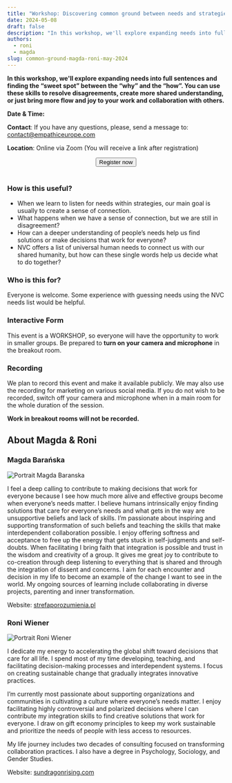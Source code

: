 ```yaml
---
title: "Workshop: Discovering common ground between needs and strategies"
date: 2024-05-08
draft: false
description: "In this workshop, we'll explore expanding needs into full sentences and finding the “sweet spot” between the “why” and the “how”. You can use these skills to resolve disagreements, create more shared understanding, or just bring more flow and joy to your work and collaboration with others."
authors:
  - roni
  - magda
slug: common-ground-magda-roni-may-2024
---
```



<p>
<b>In this workshop, we'll explore expanding needs into full sentences and finding the “sweet spot” between the “why” and the “how”. You can use these skills to resolve disagreements, create more shared understanding, or just bring more flow and joy to your work and collaboration with others.</b>
</p>


**Date & Time:** <LocalTime year={2024} month={5} day={8} startHour={16} startMinute={0} endHour={17} endMinute={30}/>  

<!--truncate-->

**Contact**: If you have any questions, please, send a message to: contact@empathiceurope.com

**Location**: Online via Zoom (You will receive a link after registration)



<center>
<span>
  <a href="https://www.empathiceurope.com/discovering-common-ground-between-strategies-and-needs-free-workshop-with-magda-baranska-and-roni-wiener/"> 
    <button className="button button--primary" type="submit">
    Register now
    </button>
  </a>
</span>
   <br/>
  <br/>
</center>


### How is this useful?

- When we learn to listen for needs within strategies, our main goal is usually to create a sense of connection.
- What happens when we have a sense of connection, but we are still in disagreement?
- How can a deeper understanding of people’s needs help us find solutions or make decisions that work for everyone?
- NVC offers a list of universal human needs to connect us with our shared humanity, but how can these single words help us decide what to do together?


### Who is this for? 

Everyone is welcome. Some experience with guessing needs using the NVC needs list would be helpful.

### Interactive Form

This event is a WORKSHOP, so everyone will have the opportunity to work in smaller groups. Be prepared to **turn on your camera and microphone** in the breakout room.

### Recording

We plan to record this event and make it available publicly. We may also use the recording for marketing on various social media. If you do not wish to be recorded, switch off your camera and microphone when in a main room for the whole duration of the session.

**Work in breakout rooms will not be recorded.**



## About Magda & Roni

### Magda Barańska

<img src="/img/magda-baranska.jpg" alt="Portrait Magda Baranska" className="round-image"/>

I feel a deep calling to contribute to making decisions that work for everyone because I see how much more alive and effective groups become when everyone’s needs matter. I believe humans intrinsically enjoy finding solutions that care for everyone’s needs and what gets in the way are unsupportive beliefs and lack of skills. I’m passionate about inspiring and supporting transformation of such beliefs and teaching the skills that make interdependent collaboration possible. I enjoy offering softness and acceptance to free up the energy that gets stuck in self-judgments and self-doubts. When facilitating I bring faith that integration is possible and trust in the wisdom and creativity of a group. It gives me great joy to contribute to co-creation through deep listening to everything that is shared and through the integration of dissent and concerns. I aim for each encounter and decision in my life to become an example of the change I want to see in the world. My ongoing sources of learning include collaborating in diverse projects, parenting and inner transformation.

Website: [strefaporozumienia.pl](https://strefaporozumienia.pl)


### Roni Wiener

<img src="/img/roni_wiener.webp" alt="Portrait Roni Wiener" className="round-image"/>

I dedicate my energy to accelerating the global shift toward decisions that care for all life.  I spend most of my time developing, teaching, and facilitating decision-making processes and interdependent systems. I focus on creating sustainable change that gradually integrates innovative practices.

I’m currently most passionate about supporting organizations and communities in cultivating a culture where everyone’s needs matter. I enjoy facilitating highly controversial and polarized decisions where I can contribute my integration skills to find creative solutions that work for everyone. I draw on gift economy principles to keep my work sustainable and prioritize the needs of people with less access to resources.

My life journey includes two decades of consulting focused on transforming collaboration practices. I also have a degree in Psychology, Sociology, and Gender Studies.

Website: [sundragonrising.com](https://sundragonrising.com)

